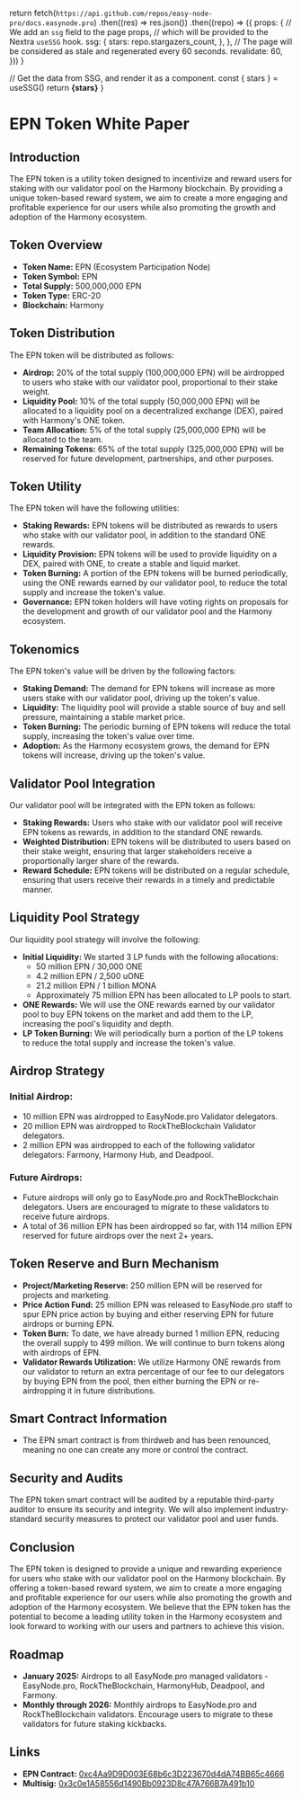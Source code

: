
  return fetch(`https://api.github.com/repos/easy-node-pro/docs.easynode.pro`)
    .then((res) => res.json())
    .then((repo) => ({
      props: {
        // We add an `ssg` field to the page props,
        // which will be provided to the Nextra `useSSG` hook.
        ssg: {
          stars: repo.stargazers_count,
        },
      },
      // The page will be considered as stale and regenerated every 60 seconds.
      revalidate: 60,
    }))
}

  // Get the data from SSG, and render it as a component.
  const { stars } = useSSG()
  return <strong>{stars}</strong>
}

# EPN Token White Paper

## Introduction

The EPN token is a utility token designed to incentivize and reward users for staking with our validator pool on the Harmony blockchain. By providing a unique token-based reward system, we aim to create a more engaging and profitable experience for our users while also promoting the growth and adoption of the Harmony ecosystem.

## Token Overview

- **Token Name:** EPN (Ecosystem Participation Node)
- **Token Symbol:** EPN
- **Total Supply:** 500,000,000 EPN
- **Token Type:** ERC-20
- **Blockchain:** Harmony

## Token Distribution

The EPN token will be distributed as follows:

- **Airdrop:** 20% of the total supply (100,000,000 EPN) will be airdropped to users who stake with our validator pool, proportional to their stake weight.
- **Liquidity Pool:** 10% of the total supply (50,000,000 EPN) will be allocated to a liquidity pool on a decentralized exchange (DEX), paired with Harmony's ONE token.
- **Team Allocation:** 5% of the total supply (25,000,000 EPN) will be allocated to the team.
- **Remaining Tokens:** 65% of the total supply (325,000,000 EPN) will be reserved for future development, partnerships, and other purposes.

## Token Utility

The EPN token will have the following utilities:

- **Staking Rewards:** EPN tokens will be distributed as rewards to users who stake with our validator pool, in addition to the standard ONE rewards.
- **Liquidity Provision:** EPN tokens will be used to provide liquidity on a DEX, paired with ONE, to create a stable and liquid market.
- **Token Burning:** A portion of the EPN tokens will be burned periodically, using the ONE rewards earned by our validator pool, to reduce the total supply and increase the token's value.
- **Governance:** EPN token holders will have voting rights on proposals for the development and growth of our validator pool and the Harmony ecosystem.

## Tokenomics

The EPN token's value will be driven by the following factors:

- **Staking Demand:** The demand for EPN tokens will increase as more users stake with our validator pool, driving up the token's value.
- **Liquidity:** The liquidity pool will provide a stable source of buy and sell pressure, maintaining a stable market price.
- **Token Burning:** The periodic burning of EPN tokens will reduce the total supply, increasing the token's value over time.
- **Adoption:** As the Harmony ecosystem grows, the demand for EPN tokens will increase, driving up the token's value.

## Validator Pool Integration

Our validator pool will be integrated with the EPN token as follows:

- **Staking Rewards:** Users who stake with our validator pool will receive EPN tokens as rewards, in addition to the standard ONE rewards.
- **Weighted Distribution:** EPN tokens will be distributed to users based on their stake weight, ensuring that larger stakeholders receive a proportionally larger share of the rewards.
- **Reward Schedule:** EPN tokens will be distributed on a regular schedule, ensuring that users receive their rewards in a timely and predictable manner.

## Liquidity Pool Strategy

Our liquidity pool strategy will involve the following:

- **Initial Liquidity:** We started 3 LP funds with the following allocations:
  - 50 million EPN / 30,000 ONE
  - 4.2 million EPN / 2,500 uONE
  - 21.2 million EPN / 1 billion MONA
  - Approximately 75 million EPN has been allocated to LP pools to start.
- **ONE Rewards:** We will use the ONE rewards earned by our validator pool to buy EPN tokens on the market and add them to the LP, increasing the pool's liquidity and depth.
- **LP Token Burning:** We will periodically burn a portion of the LP tokens to reduce the total supply and increase the token's value.

## Airdrop Strategy

### Initial Airdrop:

- 10 million EPN was airdropped to EasyNode.pro Validator delegators.
- 20 million EPN was airdropped to RockTheBlockchain Validator delegators.
- 2 million EPN was airdropped to each of the following validator delegators: Farmony, Harmony Hub, and Deadpool.

### Future Airdrops:

- Future airdrops will only go to EasyNode.pro and RockTheBlockchain delegators. Users are encouraged to migrate to these validators to receive future airdrops.
- A total of 36 million EPN has been airdropped so far, with 114 million EPN reserved for future airdrops over the next 2+ years.

## Token Reserve and Burn Mechanism

- **Project/Marketing Reserve:** 250 million EPN will be reserved for projects and marketing.
- **Price Action Fund:** 25 million EPN was released to EasyNode.pro staff to spur EPN price action by buying and either reserving EPN for future airdrops or burning EPN.
- **Token Burn:** To date, we have already burned 1 million EPN, reducing the overall supply to 499 million. We will continue to burn tokens along with airdrops of EPN.
- **Validator Rewards Utilization:** We utilize Harmony ONE rewards from our validator to return an extra percentage of our fee to our delegators by buying EPN from the pool, then either burning the EPN or re-airdropping it in future distributions.

## Smart Contract Information

- The EPN smart contract is from thirdweb and has been renounced, meaning no one can create any more or control the contract.

## Security and Audits

The EPN token smart contract will be audited by a reputable third-party auditor to ensure its security and integrity. We will also implement industry-standard security measures to protect our validator pool and user funds.

## Conclusion

The EPN token is designed to provide a unique and rewarding experience for users who stake with our validator pool on the Harmony blockchain. By offering a token-based reward system, we aim to create a more engaging and profitable experience for our users while also promoting the growth and adoption of the Harmony ecosystem. We believe that the EPN token has the potential to become a leading utility token in the Harmony ecosystem and look forward to working with our users and partners to achieve this vision.

## Roadmap

- **January 2025:** Airdrops to all EasyNode.pro managed validators - EasyNode.pro, RockTheBlockchain, HarmonyHub, Deadpool, and Farmony.
- **Monthly through 2026:** Monthly airdrops to EasyNode.pro and RockTheBlockchain validators. Encourage users to migrate to these validators for future staking kickbacks.

## Links

- **EPN Contract:** [0xc4Aa9D9D003E68b6c3D223670d4dA74BB65c4666](https://explorer.harmony.one/address/0xc4Aa9D9D003E68b6c3D223670d4dA74BB65c4666)
- **Multisig:** [0x3c0e1A58556d1490Bb0923D8c47A766B7A491b10](https://multisig.harmony.one/home?safe=hmy:0x3c0e1A58556d1490Bb0923D8c47A766B7A491b10)
